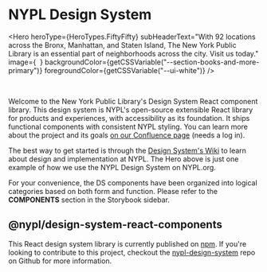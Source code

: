 
<Meta title="Introduction" />

# NYPL Design System

<Hero
  heroType={HeroTypes.FiftyFifty}
  subHeaderText="With 92 locations across the Bronx, Manhattan, and Staten Island, The New York Public Library is an essential part of neighborhoods across the city. Visit us today."
  image={
    <Image
      src="https://cdn-d8.nypl.org/s3fs-public/styles/2_1_960/public/2020-07/SASB_06_29_2020_Lions_mask-00207%20copy_0.jpeg?h=c8e955ed&itok=n_GLQgoe"
      alt=""
    />
  }
  backgroundColor={getCSSVariable("--section-books-and-more-primary")}
  foregroundColor={getCSSVariable("--ui-white")}
/>

<br />

Welcome to the New York Public Library's Design System React component library.
This design system is NYPL's open-source extensible React library for products
and experiences, with accessibility as its foundation. It ships functional components
with consistent NYPL styling. You can learn more about the project and its goals
[on our Confluence page](https://confluence.nypl.org/display/DIGTL/NYPL+Design+System)
(needs a log in).

The best way to get started is through the [Design System's Wiki](https://github.com/NYPL/nypl-design-system/wiki)
to learn about design and implementation at NYPL. The Hero above is just
one example of how we use the NYPL Design System on NYPL.org.

For your convenience, the DS components have been organized into logical categories
based on both form and function. Please refer to the **COMPONENTS** section in the
Storybook sidebar.

## @nypl/design-system-react-components

This React design system library is currently published on [npm](https://www.npmjs.com/package/@nypl/design-system-react-components).
If you're looking to contribute to this project, checkout the
[nypl-design-system](https://github.com/NYPL/nypl-design-system) repo on Github
for more information.
